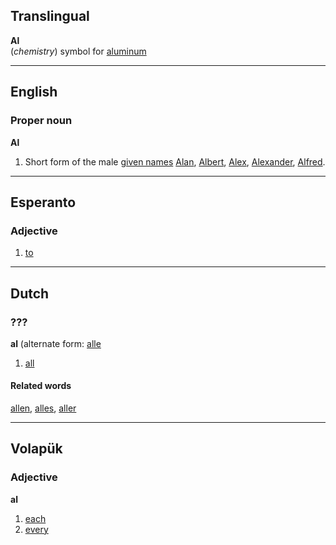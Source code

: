 ==Translingual==
'''Al'''<br>(''chemistry'') symbol for [[aluminum]]

<!-- what is this? a (al) -->

----
==English==
===Proper noun===
'''Al'''

#Short form of the male [[given name]]s [[Alan]], [[Albert]], [[Alex]], [[Alexander]], [[Alfred]].

----
==Esperanto==
===Adjective===
#[[to]]
----

==Dutch==
===???===
'''al''' (alternate form: [[alle]]

# [[all]]

====Related words====
[[allen]], [[alles]], [[aller]]

----

== Volapük == 
=== Adjective === 
'''al'''

# [[each]]
# [[every]]